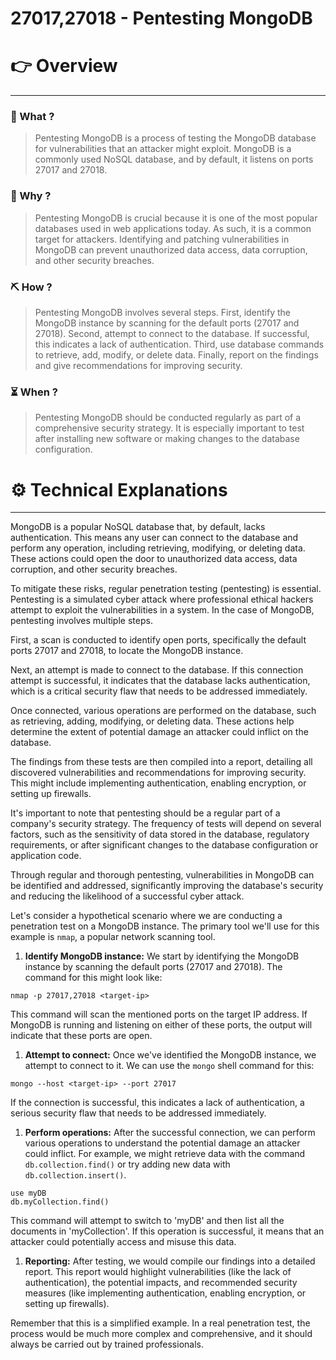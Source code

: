 # 27017,27018 - Pentesting MongoDB


# 👉 Overview

---

### 👀 What ?

> Pentesting MongoDB is a process of testing the MongoDB database for vulnerabilities that an attacker might exploit. MongoDB is a commonly used NoSQL database, and by default, it listens on ports 27017 and 27018.
> 

### 🧐 Why ?

> Pentesting MongoDB is crucial because it is one of the most popular databases used in web applications today. As such, it is a common target for attackers. Identifying and patching vulnerabilities in MongoDB can prevent unauthorized data access, data corruption, and other security breaches.
> 

### ⛏️ How ?

> Pentesting MongoDB involves several steps. First, identify the MongoDB instance by scanning for the default ports (27017 and 27018). Second, attempt to connect to the database. If successful, this indicates a lack of authentication. Third, use database commands to retrieve, add, modify, or delete data. Finally, report on the findings and give recommendations for improving security.
> 

### ⏳ When ?

> Pentesting MongoDB should be conducted regularly as part of a comprehensive security strategy. It is especially important to test after installing new software or making changes to the database configuration.
> 

# ⚙️ Technical Explanations

---

MongoDB is a popular NoSQL database that, by default, lacks authentication. This means any user can connect to the database and perform any operation, including retrieving, modifying, or deleting data. These actions could open the door to unauthorized data access, data corruption, and other security breaches.

To mitigate these risks, regular penetration testing (pentesting) is essential. Pentesting is a simulated cyber attack where professional ethical hackers attempt to exploit the vulnerabilities in a system. In the case of MongoDB, pentesting involves multiple steps.

First, a scan is conducted to identify open ports, specifically the default ports 27017 and 27018, to locate the MongoDB instance.

Next, an attempt is made to connect to the database. If this connection attempt is successful, it indicates that the database lacks authentication, which is a critical security flaw that needs to be addressed immediately.

Once connected, various operations are performed on the database, such as retrieving, adding, modifying, or deleting data. These actions help determine the extent of potential damage an attacker could inflict on the database.

The findings from these tests are then compiled into a report, detailing all discovered vulnerabilities and recommendations for improving security. This might include implementing authentication, enabling encryption, or setting up firewalls.

It's important to note that pentesting should be a regular part of a company's security strategy. The frequency of tests will depend on several factors, such as the sensitivity of data stored in the database, regulatory requirements, or after significant changes to the database configuration or application code.

Through regular and thorough pentesting, vulnerabilities in MongoDB can be identified and addressed, significantly improving the database's security and reducing the likelihood of a successful cyber attack.

Let's consider a hypothetical scenario where we are conducting a penetration test on a MongoDB instance. The primary tool we'll use for this example is `nmap`, a popular network scanning tool.

1. **Identify MongoDB instance:** We start by identifying the MongoDB instance by scanning the default ports (27017 and 27018). The command for this might look like:

```
nmap -p 27017,27018 <target-ip>

```

This command will scan the mentioned ports on the target IP address. If MongoDB is running and listening on either of these ports, the output will indicate that these ports are open.

1. **Attempt to connect:** Once we've identified the MongoDB instance, we attempt to connect to it. We can use the `mongo` shell command for this:

```
mongo --host <target-ip> --port 27017

```

If the connection is successful, this indicates a lack of authentication, a serious security flaw that needs to be addressed immediately.

1. **Perform operations:** After the successful connection, we can perform various operations to understand the potential damage an attacker could inflict. For example, we might retrieve data with the command `db.collection.find()` or try adding new data with `db.collection.insert()`.

```
use myDB
db.myCollection.find()

```

This command will attempt to switch to 'myDB' and then list all the documents in 'myCollection'. If this operation is successful, it means that an attacker could potentially access and misuse this data.

1. **Reporting:** After testing, we would compile our findings into a detailed report. This report would highlight vulnerabilities (like the lack of authentication), the potential impacts, and recommended security measures (like implementing authentication, enabling encryption, or setting up firewalls).

Remember that this is a simplified example. In a real penetration test, the process would be much more complex and comprehensive, and it should always be carried out by trained professionals.
